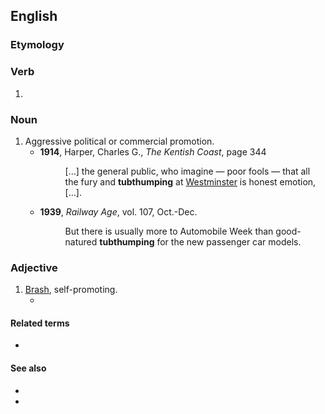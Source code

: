 ==English==

===Etymology===
{{compound|en|tub|thumping}}

===Verb===
{{head|en|verb form}}

# {{present participle of|en|tubthump|nocat=1}}

===Noun===
{{en-noun|-}}
# Aggressive political or commercial promotion.
#* '''1914''', Harper, Charles G., ''The Kentish Coast'', page 344
#*: […] the general public, who imagine — poor fools — that all the fury and '''tubthumping''' at [[Westminster]] is honest emotion, […].
#* '''1939''', ''Railway Age'', vol. 107, Oct.-Dec.
#*: But there is usually more to Automobile Week than good-natured '''tubthumping''' for the new passenger car models.

===Adjective===
{{en-adj}}

# [[brash|Brash]], self-promoting.
#* {{quote-text|en|year=1994|author=Stephen Vaughn|title=Ronald Reagan in Hollywood: Movies and Politics|page=199|passage="Our pictures avoid deliberate, '''tubthumping''' propaganda but they exude the spirit of democracy."}}

====Related terms====
* {{l|en|tubthumper}}

====See also====
* {{l|en|rabblerousing}}
* {{l|en|stemwinder}}
